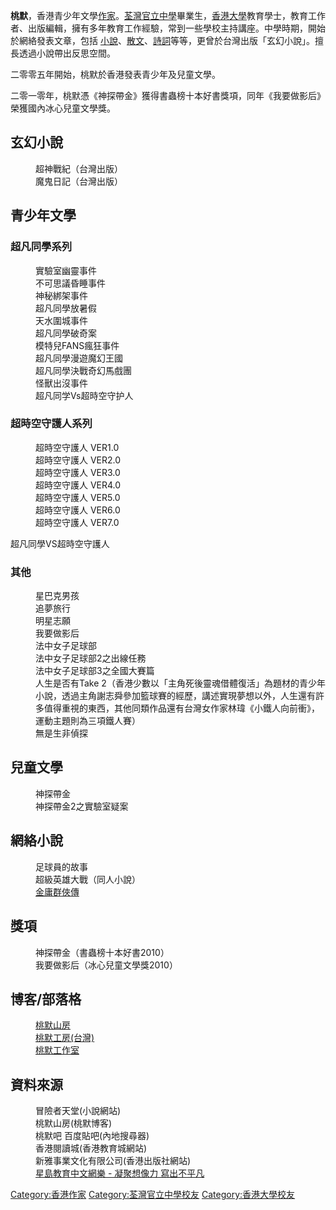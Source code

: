 {{refimprove|time=2013-05-03T07:27:43+00:00}}
'''桃默'''，香港青少年文學[[作家|作家]]。[[荃灣官立中學|荃灣官立中學]]畢業生，[[香港大學|香港大學]]教育學士，教育工作者、出版編輯，擁有多年教育工作經驗，常到一些學校主持講座。中學時期，開始於網絡發表文章，包括 [[小說|小說]]、[[散文|散文]]、[[詩詞|詩詞]]等等，更曾於台灣出版「玄幻小說」。擅長透過小說帶出反思空間。

二零零五年開始，桃默於香港發表青少年及兒童文學。

二零一零年，桃默憑《神探帶金》獲得書蟲榜十本好書獎項，同年《我要做影后》榮獲國內冰心兒童文學獎。

==玄幻小說==
:超神戰紀（台灣出版）
:魔鬼日記（台灣出版）


==青少年文學==

===超凡同學系列===
:實驗室幽靈事件
:不可思議昏睡事件
:神秘綁架事件
:超凡同學放暑假
:天水圍城事件
:超凡同學破奇案
:模特兒FANS瘋狂事件
:超凡同學漫遊魔幻王國
:超凡同學決戰奇幻馬戲團
:怪獸出沒事件
:超凡同学Vs超時空守护人

===超時空守護人系列===
:超時空守護人 VER1.0
:超時空守護人 VER2.0
:超時空守護人 VER3.0
:超時空守護人 VER4.0
:超時空守護人 VER5.0
:超時空守護人 VER6.0
:超時空守護人 VER7.0
超凡同學VS超時空守護人

===其他===
:星巴克男孩
:追夢旅行
:明星志願
:我要做影后
:法中女子足球部
:法中女子足球部2之出線任務
:法中女子足球部3之全國大賽篇
:人生是否有Take 2（香港少數以「主角死後靈魂借體復活」為題材的青少年小說，透過主角謝志舜參加籃球賽的經歷，講述實現夢想以外，人生還有許多值得重視的東西，其他同類作品還有台灣女作家林瑋《小鐵人向前衝》，運動主題則為三項鐵人賽）
:無是生非偵探

==兒童文學==
:神探帶金
:神探帶金2之實驗室疑案


==網絡小說==
:足球員的故事
:超級英雄大戰（同人小說）
:[[金庸群俠傳|金庸群俠傳]]


==獎項==
:神探帶金（書蟲榜十本好書2010）
:我要做影后（冰心兒童文學獎2010）

==博客/部落格==
:[http://hk.myblog.yahoo.com/taomo07 桃默山房] {{Wayback|url=http://hk.myblog.yahoo.com/taomo07 |date=20110925022543 }}
:[http://tw.myblog.yahoo.com/taomo07 桃默工房(台灣)]{{dead link|date=2018年3月 |bot=InternetArchiveBot |fix-attempted=yes }}
:[https://www.facebook.com/taomoland/ 桃默工作室]
:

==資料來源==
:冒險者天堂(小說網站)
:桃默山房(桃默博客)
:桃默吧 百度貼吧(內地搜尋器)
:香港閱讀城(香港教育城網站)
:新雅事業文化有限公司(香港出版社網站)
:[http://edu.singtao.com/chi-p/article_details.asp?article_id=958&catid_str=3,10 星島教育中文網樂 - 凝聚想像力 寫出不平凡]{{dead link|date=2018年3月 |bot=InternetArchiveBot |fix-attempted=yes }}
[[Category:香港作家|Category:香港作家]]
[[Category:荃灣官立中學校友|Category:荃灣官立中學校友]]
[[Category:香港大學校友|Category:香港大學校友]]